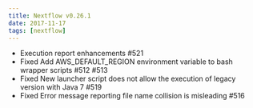 ```yaml
---
title: Nextflow v0.26.1
date: 2017-11-17
tags: [nextflow]
---
```


- Execution report enhancements #521
- Fixed Add AWS_DEFAULT_REGION environment variable to bash wrapper scripts #512 #513
- Fixed New launcher script does not allow the execution of legacy version with Java 7 #519
- Fixed Error message reporting file name collision is misleading #516
